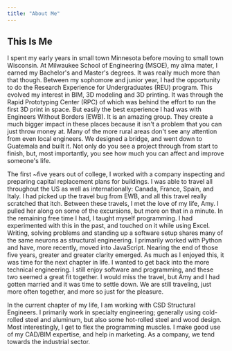 ```yaml
---
title: "About Me"
---
```

## This Is Me

I spent my early years in small town Minnesota before moving to small town Wisconsin. At Milwaukee School of Engineering (MSOE), my alma mater, I earned my Bachelor's and Master's degrees. It was really much more than that though. Between my sophomore and junior year, I had the opportunity to do the Research Experience for Undergraduates (REU) program. This evolved my interest in BIM, 3D modeling and 3D printing. It was through the Rapid Prototyping Center (RPC) of which was behind the effort to run the first 3D print in space. But easily the best experience I had was with Engineers Without Borders (EWB). It is an amazing group. They create a much bigger impact in these places because it isn't a problem that you can just throw money at. Many of the more rural areas don't see any attention from even local engineers. We designed a bridge, and went down to Guatemala and built it. Not only do you see a project through from start to finish, but, most importantly, you see how much you can affect and improve someone's life.

The first ~five years out of college, I worked with a company inspecting and preparing capital replacement plans for buildings. I was able to travel all throughout the US as well as internationally: Canada, France, Spain, and Italy. I had picked up the travel bug from EWB, and all this travel really scratched that itch. Between these travels, I met the love of my life, Amy. I pulled her along on some of the excursions, but more on that in a minute. In the remaining free time I had, I taught myself programming. I had experimented with this in the past, and touched on it while using Excel. Writing, solving problems and standing up a software setup shares many of the same neurons as structural engineering. I primarily worked with Python and have, more recently, moved into JavaScript. Nearing the end of those five years, greater and greater clarity emerged. As much as I enjoyed this, it was time for the next chapter in life. I wanted to get back into the more technical engineering. I still enjoy software and programming, and these two seemed a great fit together. I would miss the travel, but Amy and I had gotten married and it was time to settle down. We are still traveling, just more often together, and more so just for the pleasure.

In the current chapter of my life, I am working with CSD Structural Engineers. I primarily work in specialty engineering; generally using cold-rolled steel and aluminum, but also some hot-rolled steel and wood design. Most interestingly, I get to flex the programming muscles. I make good use of my CAD/BIM expertise, and help in marketing. As a company, we tend towards the industrial sector.

